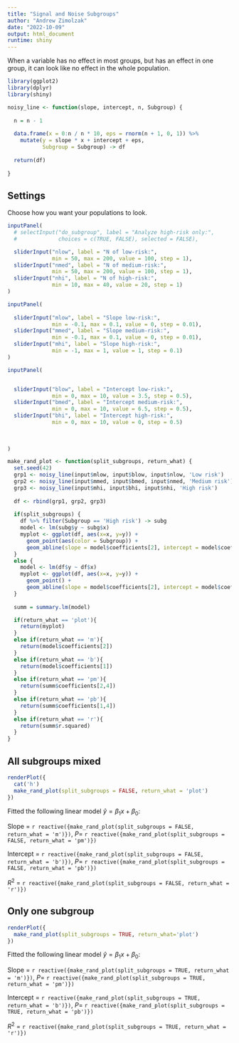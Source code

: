 ```yaml
---
title: "Signal and Noise Subgroups"
author: "Andrew Zimolzak"
date: "2022-10-09"
output: html_document
runtime: shiny
---
```


When a variable has no effect in most groups, but has an effect in one group,
it can look like no effect in the whole population.

```r
library(ggplot2)
library(dplyr)
library(shiny)
```

```r
noisy_line <- function(slope, intercept, n, Subgroup) {
  
  n = n - 1
  
  data.frame(x = 0:n / n * 10, eps = rnorm(n + 1, 0, 1)) %>%
    mutate(y = slope * x + intercept + eps,
           Subgroup = Subgroup) -> df
  
  return(df)
  
}
```




## Settings

Choose how you want your populations to look.

```r
inputPanel(
  # selectInput("do_subgroup", label = "Analyze high-risk only:",
  #             choices = c(TRUE, FALSE), selected = FALSE),

  sliderInput("nlow", label = "N of low-risk:",
              min = 50, max = 200, value = 100, step = 1),
  sliderInput("nmed", label = "N of medium-risk:",
              min = 50, max = 200, value = 100, step = 1),
  sliderInput("nhi", label = "N of high-risk:",
              min = 10, max = 40, value = 20, step = 1)
)

inputPanel(
  
  sliderInput("mlow", label = "Slope low-risk:",
              min = -0.1, max = 0.1, value = 0, step = 0.01),
  sliderInput("mmed", label = "Slope medium-risk:",
              min = -0.1, max = 0.1, value = 0, step = 0.01),
  sliderInput("mhi", label = "Slope high-risk:",
              min = -1, max = 1, value = 1, step = 0.1)
)

inputPanel(


  sliderInput("blow", label = "Intercept low-risk:",
              min = 0, max = 10, value = 3.5, step = 0.5),
  sliderInput("bmed", label = "Intercept medium-risk:",
              min = 0, max = 10, value = 6.5, step = 0.5),
  sliderInput("bhi", label = "Intercept high-risk:",
              min = 0, max = 10, value = 0, step = 0.5)
  
  
  
)
```


```r
make_rand_plot <- function(split_subgroups, return_what) {
  set.seed(42)
  grp1 <- noisy_line(input$mlow, input$blow, input$nlow, 'Low risk')
  grp2 <- noisy_line(input$mmed, input$bmed, input$nmed, 'Medium risk')
  grp3 <- noisy_line(input$mhi, input$bhi, input$nhi, 'High risk')
  
  df <- rbind(grp1, grp2, grp3)
  
  if(split_subgroups) {
    df %>% filter(Subgroup == 'High risk') -> subg
    model <- lm(subg$y ~ subg$x)
    myplot <- ggplot(df, aes(x=x, y=y)) +
      geom_point(aes(color = Subgroup)) +
      geom_abline(slope = model$coefficients[2], intercept = model$coefficients[1])
  }
  else {
    model <- lm(df$y ~ df$x)
    myplot <- ggplot(df, aes(x=x, y=y)) +
      geom_point() +
      geom_abline(slope = model$coefficients[2], intercept = model$coefficients[1])
  }
  
  summ = summary.lm(model)

  if(return_what == 'plot'){
    return(myplot)
  }
  else if(return_what == 'm'){
    return(model$coefficients[2])
  }
  else if(return_what == 'b'){
    return(model$coefficients[1])
  }
  else if(return_what == 'pm'){
    return(summ$coefficients[2,4])
  }
  else if(return_what == 'pb'){
    return(summ$coefficients[1,4])
  }
  else if(return_what == 'r'){
    return(summ$r.squared)
  }
}
```




## All subgroups mixed


```r
renderPlot({
  cat('h')
  make_rand_plot(split_subgroups = FALSE, return_what = 'plot')
})
```

Fitted the following linear model $\hat{y} = \beta_1 x + \beta_0$:

Slope = `r reactive({make_rand_plot(split_subgroups = FALSE, return_what = 'm')})`,
$P=$ `r reactive({make_rand_plot(split_subgroups = FALSE, return_what = 'pm')})`

Intercept = `r reactive({make_rand_plot(split_subgroups = FALSE, return_what = 'b')})`,
$P=$ `r reactive({make_rand_plot(split_subgroups = FALSE, return_what = 'pb')})`

$R^2$ = `r reactive({make_rand_plot(split_subgroups = FALSE, return_what = 'r')})`




## Only one subgroup

```r
renderPlot({
  make_rand_plot(split_subgroups = TRUE, return_what='plot')
})
```

Fitted the following linear model $\hat{y} = \beta_1 x + \beta_0$:

Slope = `r reactive({make_rand_plot(split_subgroups = TRUE, return_what = 'm')})`,
$P=$ `r reactive({make_rand_plot(split_subgroups = TRUE, return_what = 'pm')})`

Intercept = `r reactive({make_rand_plot(split_subgroups = TRUE, return_what = 'b')})`,
$P=$ `r reactive({make_rand_plot(split_subgroups = TRUE, return_what = 'pb')})`

$R^2$ = `r reactive({make_rand_plot(split_subgroups = TRUE, return_what = 'r')})`
